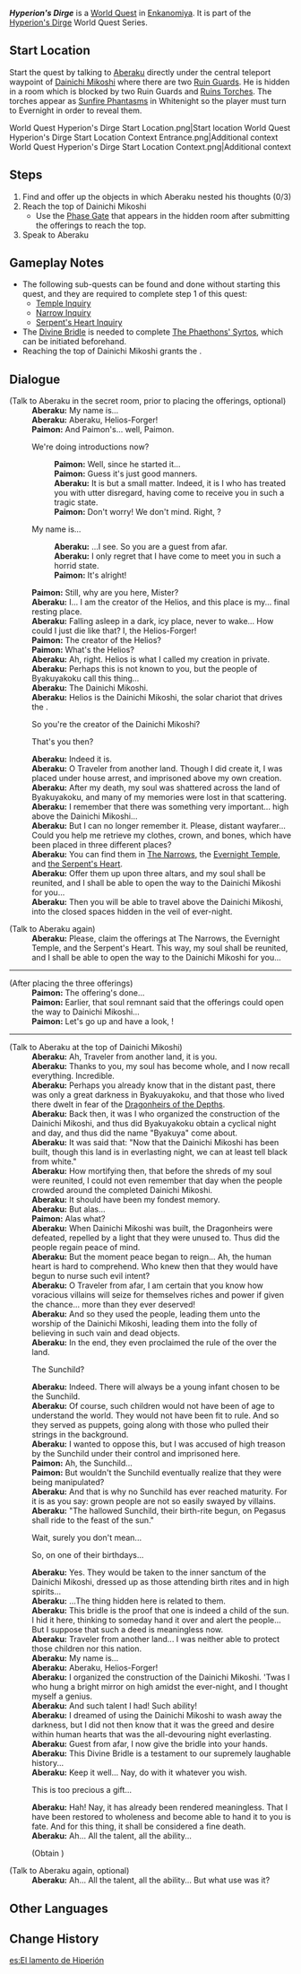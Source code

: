 {{About|the World Quest|the World Quest Series|Hyperion's Dirge}}
{{Quest Infobox
|title         = Hyperion's Dirge
|id            = 72241
|type          = World
|image         = World Quest Hyperion's Dirge.png
|chapter       = Hyperion's Dirge
|region        = Inazuma
|area          = Enkanomiya
|requirement   = [[The Subterranean Trials of Drake and Serpent]]
<!-- This world quest series is rather interesting because its quests can be started in any order -->
|child         = Narrow Inquiry
|child2        = Temple Inquiry
|child3        = Serpent's Heart Inquiry
|characters    = Aberaku; Paimon; Traveler
|rewards       = Adventure EXP*250;Primogem*30;Hero's Wit*3;Mora*30,000;Divine Bridle*1
}}
'''''Hyperion's Dirge''''' is a [[World Quest]] in [[Enkanomiya]]. It is part of the [[Hyperion's Dirge]] World Quest Series.

==Start Location==
Start the quest by talking to [[Aberaku]] directly under the central teleport waypoint of [[Dainichi Mikoshi]] where there are two [[Ruin Guard]]s. He is hidden in a room which is blocked by two Ruin Guards and [[Ruins Torch]]es. The torches appear as [[Sunfire Phantasms]] in Whitenight so the player must turn to Evernight in order to reveal them.
<gallery>
World Quest Hyperion's Dirge Start Location.png|Start location
World Quest Hyperion's Dirge Start Location Context Entrance.png|Additional context
World Quest Hyperion's Dirge Start Location Context.png|Additional context
</gallery>

==Steps==
# Find and offer up the objects in which Aberaku nested his thoughts (0/3)
# Reach the top of Dainichi Mikoshi
#* Use the [[Phase Gate]] that appears in the hidden room after submitting the offerings to reach the top.
# Speak to Aberaku

==Gameplay Notes==
* The following sub-quests can be found and done without starting this quest, and they are required to complete step 1 of this quest:
** [[Temple Inquiry]]
** [[Narrow Inquiry]]
** [[Serpent's Heart Inquiry]]
* The [[Divine Bridle]] is needed to complete [[The Phaethons' Syrtos]], which can be initiated beforehand.
* Reaching the top of Dainichi Mikoshi grants the {{Achievement|Light and Dark, Dusk and Dawn}}.

==Dialogue==
{{Quest Description|According to the spirit named Aberaku, he can only find peace if you collect the three fragments of his soul and reunite them with the main body...}}
{{Dialogue Start}}
;(Talk to Aberaku in the secret room, prior to placing the offerings, optional)
:'''Aberaku:''' My name is...
:'''Aberaku:''' Aberaku, Helios-Forger!
:'''Paimon:''' And Paimon's... well, Paimon.
:{{DIcon}} We're doing introductions now?
::'''Paimon:''' Well, since he started it...
::'''Paimon:''' Guess it's just good manners.
::'''Aberaku:''' It is but a small matter. Indeed, it is I who has treated you with utter disregard, having come to receive you in such a tragic state.
::'''Paimon:''' Don't worry! We don't mind. Right, {{Traveler}}?
:{{DIcon}} My name is...
::'''Aberaku:''' ...I see. So you are a guest from afar.
::'''Aberaku:''' I only regret that I have come to meet you in such a horrid state.
::'''Paimon:''' It's alright!
:'''Paimon:''' Still, why are you here, Mister?
:'''Aberaku:''' I... I am the creator of the Helios, and this place is my... final resting place.
:'''Aberaku:''' Falling asleep in a dark, icy place, never to wake... How could I just die like that? I, the Helios-Forger!
:'''Paimon:''' The creator of the Helios?
:'''Paimon:''' What's the Helios?
:'''Aberaku:''' Ah, right. Helios is what I called my creation in private.
:'''Aberaku:''' Perhaps this is not known to you, but the people of Byakuyakoku call this thing...
:'''Aberaku:''' The Dainichi Mikoshi.
:'''Aberaku:''' Helios is the Dainichi Mikoshi, the solar chariot that drives the {{Rubi|Hyperion|Byakuya no Hikari|center=1}}.
:{{DIcon}} So you're the creator of the Dainichi Mikoshi?
:{{DIcon}} That's you then?
:'''Aberaku:''' Indeed it is.
:'''Aberaku:''' O Traveler from another land. Though I did create it, I was placed under house arrest, and imprisoned above my own creation.
:'''Aberaku:''' After my death, my soul was shattered across the land of Byakuyakoku, and many of my memories were lost in that scattering.
:'''Aberaku:''' I remember that there was something very important... high above the Dainichi Mikoshi...
:'''Aberaku:''' But I can no longer remember it. Please, distant wayfarer... Could you help me retrieve my clothes, crown, and bones, which have been placed in three different places?
:'''Aberaku:''' You can find them in [[The Narrows]], the [[Evernight Temple]], and [[the Serpent's Heart]].
:'''Aberaku:''' Offer them up upon three altars, and my soul shall be reunited, and I shall be able to open the way to the Dainichi Mikoshi for you...
:'''Aberaku:''' Then you will be able to travel above the Dainichi Mikoshi, into the closed spaces hidden in the veil of ever-night.

;(Talk to Aberaku again)
:'''Aberaku:''' Please, claim the offerings at The Narrows, the Evernight Temple, and the Serpent's Heart. This way, my soul shall be reunited, and I shall be able to open the way to the Dainichi Mikoshi for you...
----
;(After placing the three offerings)
:'''Paimon:''' The offering's done...
:'''Paimon:''' Earlier, that soul remnant said that the offerings could open the way to Dainichi Mikoshi...
:'''Paimon:''' Let's go up and have a look, {{Traveler}}!
----
;(Talk to Aberaku at the top of Dainichi Mikoshi)
:'''Aberaku:''' Ah, Traveler from another land, it is you.
:'''Aberaku:''' Thanks to you, my soul has become whole, and I now recall everything. Incredible.
:'''Aberaku:''' Perhaps you already know that in the distant past, there was only a great darkness in Byakuyakoku, and that those who lived there dwelt in fear of the [[Dragonheirs of the Depths]].
:'''Aberaku:''' Back then, it was I who organized the construction of the Dainichi Mikoshi, and thus did Byakuyakoku obtain a cyclical night and day, and thus did the name "Byakuya" come about.
:'''Aberaku:''' It was said that: "Now that the Dainichi Mikoshi has been built, though this land is in everlasting night, we can at least tell black from white."
:'''Aberaku:''' How mortifying then, that before the shreds of my soul were reunited, I could not even remember that day when the people crowded around the completed Dainichi Mikoshi.
:'''Aberaku:''' It should have been my fondest memory.
:'''Aberaku:''' But alas...
:'''Paimon:''' Alas what?
: '''Aberaku:''' When Dainichi Mikoshi was built, the Dragonheirs were defeated, repelled by a light that they were unused to. Thus did the people regain peace of mind.
:'''Aberaku:''' But the moment peace began to reign... Ah, the human heart is hard to comprehend. Who knew then that they would have begun to nurse such evil intent?
:'''Aberaku:''' O Traveler from afar, I am certain that you know how voracious villains will seize for themselves riches and power if given the chance... more than they ever deserved!
:'''Aberaku:''' And so they used the people, leading them unto the worship of the Dainichi Mikoshi, leading them into the folly of believing in such vain and dead objects.
:'''Aberaku:''' In the end, they even proclaimed the rule of the {{Rubi|"[[Sunchild]]"|Phaethon}} over the land.
:{{DIcon}} The Sunchild?
:'''Aberaku:''' Indeed. There will always be a young infant chosen to be the Sunchild.
:'''Aberaku:''' Of course, such children would not have been of age to understand the world. They would not have been fit to rule. And so they served as puppets, going along with those who pulled their strings in the background.
:'''Aberaku:''' I wanted to oppose this, but I was accused of high treason by the Sunchild under their control and imprisoned here.
:'''Paimon:''' Ah, the Sunchild...
:'''Paimon:''' But wouldn't the Sunchild eventually realize that they were being manipulated?
:'''Aberaku:''' And that is why no Sunchild has ever reached maturity. For it is as you say: grown people are not so easily swayed by villains.
:'''Aberaku:''' "The hallowed Sunchild, their birth-rite begun, on Pegasus shall ride to the feast of the sun."
:{{DIcon}} Wait, surely you don't mean...
:{{DIcon}} So, on one of their birthdays...
:'''Aberaku:''' Yes. They would be taken to the inner sanctum of the Dainichi Mikoshi, dressed up as those attending birth rites and in high spirits...
:'''Aberaku:''' ...The thing hidden here is related to them.
:'''Aberaku:''' This bridle is the proof that one is indeed a child of the sun. I hid it here, thinking to someday hand it over and alert the people... But I suppose that such a deed is meaningless now.
:'''Aberaku:''' Traveler from another land... I was neither able to protect those children nor this nation.
:'''Aberaku:''' My name is...
:'''Aberaku:''' Aberaku, Helios-Forger!
:'''Aberaku:''' I organized the construction of the Dainichi Mikoshi. 'Twas I who hung a bright mirror on high amidst the ever-night, and I thought myself a genius.
:'''Aberaku:''' And such talent I had! Such ability!
:'''Aberaku:''' I dreamed of using the Dainichi Mikoshi to wash away the darkness, but I did not then know that it was the greed and desire within human hearts that was the all-devouring night everlasting.
:'''Aberaku:''' Guest from afar, I now give the bridle into your hands.
:'''Aberaku:''' This Divine Bridle is a testament to our supremely laughable history...
:'''Aberaku:''' Keep it well... Nay, do with it whatever you wish.
:{{DIcon}} This is too precious a gift...
:'''Aberaku:''' Hah! Nay, it has already been rendered meaningless. That I have been restored to wholeness and become able to hand it to you is fate. And for this thing, it shall be considered a fine death.
:'''Aberaku:''' Ah... All the talent, all the ability...
:;(Obtain {{Item|Divine Bridle|20|x=1}})

;(Talk to Aberaku again, optional)
:'''Aberaku:''' Ah... All the talent, all the ability... But what use was it?
{{Dialogue End}}

==Other Languages==
{{Other Languages|Hyperion's Dirge}}

==Change History==
{{Change History|2.4}}

[[es:El lamento de Hiperión]]